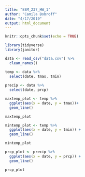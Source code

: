 ```yaml
---
title: "ESM_237_HW_1"
author: "Camila Bobroff"
date: "4/17/2019"
output: html_document
---
```


```r
knitr::opts_chunk$set(echo = TRUE)
```

```r
library(tidyverse)
library(janitor)
```

```r

data <- read_csv("data.csv") %>% 
  clean_names()

temp <- data %>%
  select(date, tmax, tmin)
  
precip <- data %>% 
  select(date, prcp)
```

```r

maxtemp_plot <- temp %>% 
  ggplot(aes(x = date, y = tmax))+
  geom_line()

maxtemp_plot

mintemp_plot <- temp %>%
  ggplot(aes(x = date, y = tmin)) +
  geom_line()

mintemp_plot

prcp_plot <- precip %>%
  ggplot(aes(x = date, y = prcp)) +
  geom_line()

prcp_plot

```

